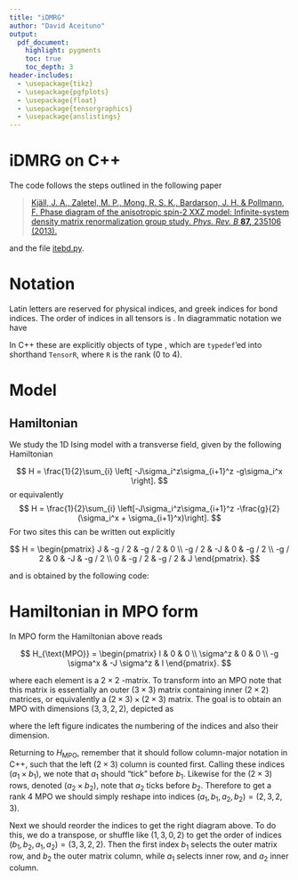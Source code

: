 ```yaml
---
title: "iDMRG"
author: "David Aceituno"
output:
  pdf_document:
    highlight: pygments
    toc: true
    toc_depth: 3
header-includes: 
  - \usepackage{tikz}
  - \usepackage{pgfplots}
  - \usepackage{float}
  - \usepackage{tensorgraphics}
  - \usepackage{anslistings}
---
```



# iDMRG on C++

The code follows the steps outlined in the following paper

> [Kjäll, J. A., Zaletel, M. P., Mong, R. S. K., Bardarson, J. H. & Pollmann, F. Phase diagram of the anisotropic spin-2 XXZ model: Infinite-system density matrix renormalization group study. *Phys. Rev. B* **87,** 235106 (2013).](https://link.aps.org/doi/10.1103/PhysRevB.87.235106)

and the file [itebd.py](https://www.pks.mpg.de/~frankp/comp-phys/idmrg.py).


# Notation
Latin letters are reserved for physical indices, and greek indices for bond indices. The order of indices in all tensors is \textit{physical indices  $\rightarrow$ bond indices}. 
In diagrammatic notation we have

\begin{align}
\Lambda_{\alpha}{\beta} &=  \tensorII{\Lambda}{\alpha}{\beta} = \tensorII{\Lambda}{0}{1} \\
\Gamma^{i}_{\alpha\beta} &= \tensorIII{\Gamma}{i}{\alpha}{\beta} = \tensorIII{\Gamma}{0}{1}{2} \\
\theta^{ij}_{\alpha\beta} &= \tensorIV{\theta}{i}{j}{\alpha}{\beta} = \tensorIV{\theta}{0}{1}{2}{3}
\end{align}

In C++ these are explicitly objects of type  \lstinline[style=cppstyle]|Eigen::Tensor<double,rank,Eigen::ColMajor>;|, which are `typedef`'ed into shorthand `TensorR`, where `R` is the rank (0 to 4).



# Model

## Hamiltonian
We study the 1D Ising model with a transverse field, given by the following Hamiltonian

$$
H = \frac{1}{2}\sum_{i} \left[ -J\sigma_i^z\sigma_{i+1}^z  -g\sigma_i^x \right].
$$
or equivalently 
$$
H = \frac{1}{2}\sum_{i} \left[-J\sigma_i^z\sigma_{i+1}^z -\frac{g}{2}(\sigma_i^x + \sigma_{i+1}^x)\right].
$$
For two sites this can be written out explicitly


$$
H = 
\begin{pmatrix}
	J	&	-g / 2	&	-g / 2	&	0 \\
	-g / 2	&	 -J	&	 0	&	 -g / 2 \\
	-g / 2	&	 0	&	 -J	&	 -g / 2 \\
          0		&	 -g / 2	&	 -g / 2	&	J
          \end{pmatrix}.
$$

and is obtained by the following code:

\begin{c++}
MatrixType H = 0.5*(2*J*kroneckerProduct(sz,sz) - g*(kroneckerProduct(sx,I) + kroneckerProduct(I,sx));
\end{c++}


# Hamiltonian in MPO form
In MPO form the Hamiltonian above reads 

$$
H_{\text{MPO}} = 
\begin{pmatrix}
	I & 0 & 0 \\
	\sigma^z & 0 & 0 \\
	-g \sigma^x & -J \sigma^z & I
\end{pmatrix}.
$$

where each element is a $2\times 2$ -matrix.
To transform into an MPO note that this matrix is essentially an outer $(3\times 3)$ matrix containing inner $(2\times 2)$ matrices, or equivalently a $(2\times 3) \times (2 \times 3)$ matrix. The goal is to obtain an MPO with dimensions $(3,3,2,2)$, depicted as

\begin{align}
\mpoI{H}{0_{dim=3}}{1_{dim=3}}{2_{dim=2}}{3_{dim=2}} = \mpoI{H}{b_1}{b_2}{a_1}{a_2},
\end{align}
where the left figure indicates the numbering of the indices and also their dimension.

Returning to $H_{\text{MPO}}$, remember that it should follow column-major notation in C++, such that the left $(2\times 3)$ column is counted first. Calling these indices $(a_1 \times b_1)$, we note that $a_1$ should "tick"  before $b_1$. 
Likewise for the $(2\times 3)$ rows, denoted $(a_2 \times b_2)$, note that $a_2$ ticks before $b_2$.
Therefore to get a rank 4 MPO we should simply reshape into indices $(a_1,b_1,a_2,b_2) = (2,3,2,3)$.

Next we should reorder the indices to get the right diagram above. To do this, we do a transpose, or shuffle like $(1,3,0,2)$ to get the order of indices $(b_1,b_2,a_1,a_2) = (3,3,2,2)$. Then the first index $b_1$ selects the outer matrix row, and $b_2$ the outer matrix column, while $a_1$ selects inner row, and $a_2$ inner column.




